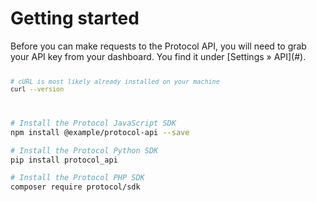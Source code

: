 
# Getting started

<Note>
  Before you can make requests to the Protocol API, you will need to grab your
  API key from your dashboard. You find it under [Settings &raquo; API](#).
</Note>


<Code>

```bash {{ title: 'cURL' }}
# cURL is most likely already installed on your machine
curl --version
```

</Code>


```bash {{ language: 'js' }}
# Install the Protocol JavaScript SDK
npm install @example/protocol-api --save
```

```bash {{ language: 'python' }}
# Install the Protocol Python SDK
pip install protocol_api
```

```bash {{ language: 'php' }}
# Install the Protocol PHP SDK
composer require protocol/sdk
```


